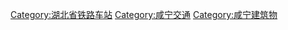 [[Category:湖北省铁路车站|Category:湖北省铁路车站]]
[[Category:咸宁交通|Category:咸宁交通]]
[[Category:咸宁建筑物|Category:咸宁建筑物]]